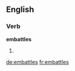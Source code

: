 ==English==

===Verb===
'''embattles'''

# {{third-person singular of|embattle}}

[[de:embattles]]
[[fr:embattles]]